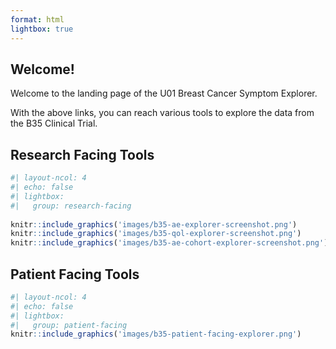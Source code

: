 ```yaml
---
format: html
lightbox: true
---
```


## Welcome!

Welcome to the landing page of the U01 Breast Cancer Symptom Explorer.

With the above links, you can reach various tools to explore the data from the B35 Clinical Trial.

## Research Facing Tools

```r
#| layout-ncol: 4
#| echo: false
#| lightbox:
#|   group: research-facing
  
knitr::include_graphics('images/b35-ae-explorer-screenshot.png')
knitr::include_graphics('images/b35-qol-explorer-screenshot.png')
knitr::include_graphics('images/b35-ae-cohort-explorer-screenshot.png')
```

## Patient Facing Tools

```r
#| layout-ncol: 4
#| echo: false
#| lightbox:
#|   group: patient-facing
knitr::include_graphics('images/b35-patient-facing-explorer.png')
```


